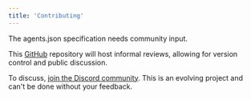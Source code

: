 ```yaml
---
title: 'Contributing'
---
```


The agents.json specification needs community input.

This [GitHub](https://github.com/wild-card-ai/agents-json) repository will host informal reviews, allowing for version control and public discussion.

To discuss, [join the Discord community](https://discord.gg/7AP6wSkVtQ). This is an evolving project and can't be done without your feedback.
